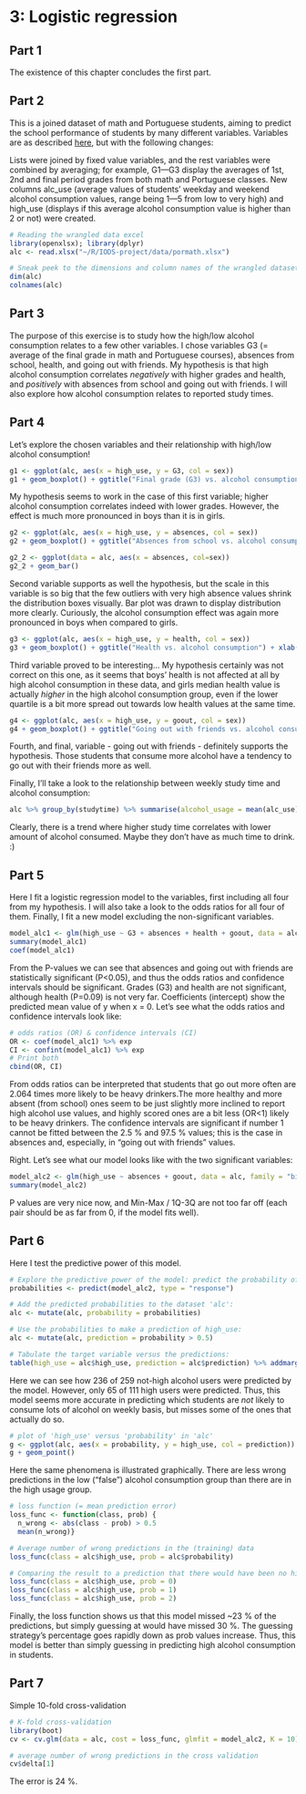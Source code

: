 # 3: Logistic regression

## Part 1 

The existence of this chapter concludes the first part.

## Part 2

This is a joined dataset of math and Portuguese students, aiming to predict the school performance of students by many different variables. Variables are as described [here](https://archive.ics.uci.edu/ml/datasets/Student+Performance), but with the following changes:

Lists were joined by fixed value variables, and the rest variables were combined by averaging; for example, G1—G3 display the averages of 1st, 2nd and final period grades from both math and Portuguese classes. New columns alc_use (average values of students' weekday and weekend alcohol consumption values, range being 1—5 from low to very high) and high_use (displays if this average alcohol consumption value is higher than 2 or not) were created.

```r
# Reading the wrangled data excel
library(openxlsx); library(dplyr)
alc <- read.xlsx("~/R/IODS-project/data/pormath.xlsx")

# Sneak peek to the dimensions and column names of the wrangled dataset
dim(alc)
colnames(alc)

```

## Part 3

The purpose of this exercise is to study how the high/low alcohol consumption relates to a few other variables. I chose variables G3 (= average of the final grade in math and Portuguese courses), absences from school, health, and going out with friends. My hypothesis is that high alcohol consumption correlates *negatively* with higher grades and health, and *positively* with absences from school and going out with friends. I will also explore how alcohol consumption relates to reported study times.

## Part 4

Let's explore the chosen variables and their relationship with high/low alcohol consumption!

```r
g1 <- ggplot(alc, aes(x = high_use, y = G3, col = sex))
g1 + geom_boxplot() + ggtitle("Final grade (G3) vs. alcohol consumption") + xlab("High use of alcohol") + ylab("Final grade")
```

My hypothesis seems to work in the case of this first variable; higher alcohol consumption correlates indeed with lower grades. However, the effect is much more pronounced in boys than it is in girls.

```r
g2 <- ggplot(alc, aes(x = high_use, y = absences, col = sex))
g2 + geom_boxplot() + ggtitle("Absences from school vs. alcohol consumption") + xlab("High use of alcohol") + ylab("Absences")

g2_2 <- ggplot(data = alc, aes(x = absences, col=sex))
g2_2 + geom_bar()
```

Second variable supports as well the hypothesis, but the scale in this variable is so big that the few outliers with very high absence values shrink the distribution boxes visually. Bar plot was drawn to display distribution more clearly. Curiously, the alcohol consumption effect was again more pronounced in boys when compared to girls.

```r
g3 <- ggplot(alc, aes(x = high_use, y = health, col = sex))
g3 + geom_boxplot() + ggtitle("Health vs. alcohol consumption") + xlab("High use of alcohol") + ylab("Health")
```

Third variable proved to be interesting... My hypothesis certainly was not correct on this one, as it seems that boys' health is not affected at all by high alcohol consumption in these data, and girls median health value is actually *higher* in the high alcohol consumption group, even if the lower quartile is a bit more spread out towards low health values at the same time.

```r
g4 <- ggplot(alc, aes(x = high_use, y = goout, col = sex))
g4 + geom_boxplot() + ggtitle("Going out with friends vs. alcohol consumption") + xlab("High use of alcohol") + ylab("Going out with friends")
```

Fourth, and final, variable - going out with friends - definitely supports the hypothesis. Those students that consume more alcohol have a tendency to go out with their friends more as well.

Finally, I'll take a look to the relationship between weekly study time and alcohol consumption:
```r
alc %>% group_by(studytime) %>% summarise(alcohol_usage = mean(alc_use))
```
Clearly, there is a trend where higher study time correlates with lower amount of alcohol consumed. Maybe they don't have as much time to drink. :)

## Part 5

Here I fit a logistic regression model to the variables, first including all four from my hypothesis. I will also take a look to the odds ratios for all four of them. Finally, I fit a new model excluding the non-significant variables.

```r
model_alc1 <- glm(high_use ~ G3 + absences + health + goout, data = alc, family = "binomial")
summary(model_alc1)
coef(model_alc1)

```

From the P-values we can see that absences and going out with friends are statistically significant (P<0.05), and thus the odds ratios and confidence intervals should be significant. Grades (G3) and health are not significant, although health (P=0.09) is not very far. Coefficients (intercept) show the predicted mean value of y when x = 0. Let's see what the odds ratios and confidence intervals look like:

```r
# odds ratios (OR) & confidence intervals (CI)
OR <- coef(model_alc1) %>% exp
CI <- confint(model_alc1) %>% exp
# Print both
cbind(OR, CI)
```
From odds ratios can be interpreted that students that go out more often are 2.064 times more likely to be heavy drinkers.The more healthy and more absent (from school) ones seem to be just slightly more inclined to report high alcohol use values, and highly scored ones are a bit less (OR<1) likely to be heavy drinkers. The confidence intervals are significant if number 1 cannot be fitted between the 2.5 % and 97.5 % values; this is the case in absences and, especially, in "going out with friends" values.

Right. Let's see what our model looks like with the two significant variables:

```r
model_alc2 <- glm(high_use ~ absences + goout, data = alc, family = "binomial")
summary(model_alc2)
```
P values are very nice now, and Min-Max / 1Q-3Q are not too far off (each pair should be as far from 0, if the model fits well). 

## Part 6

Here I test the predictive power of this model.

```r
# Explore the predictive power of the model: predict the probability of high_use:
probabilities <- predict(model_alc2, type = "response")

# Add the predicted probabilities to the dataset 'alc':
alc <- mutate(alc, probability = probabilities)

# Use the probabilities to make a prediction of high_use:
alc <- mutate(alc, prediction = probability > 0.5)

# Tabulate the target variable versus the predictions:
table(high_use = alc$high_use, prediction = alc$prediction) %>% addmargins()
```
Here we can see how 236 of 259 not-high alcohol users were predicted by the model. However, only 65 of 111 high users were predicted. Thus, this model seems more accurate in predicting which students are *not* likely to consume lots of alcohol on weekly basis, but misses some of the ones that actually do so.

```r
# plot of 'high_use' versus 'probability' in 'alc'
g <- ggplot(alc, aes(x = probability, y = high_use, col = prediction))
g + geom_point()
```
Here the same phenomena is illustrated graphically. There are less wrong predictions in the low ("false") alcohol consumption group than there are in the high usage group.

```r
# loss function (= mean prediction error)
loss_func <- function(class, prob) {
  n_wrong <- abs(class - prob) > 0.5
  mean(n_wrong)}

# Average number of wrong predictions in the (training) data
loss_func(class = alc$high_use, prob = alc$probability)

# Comparing the result to a prediction that there would have been no high-users:
loss_func(class = alc$high_use, prob = 0)
loss_func(class = alc$high_use, prob = 1)
loss_func(class = alc$high_use, prob = 2)

```
Finally, the loss function shows us that this model missed ~23 % of the predictions, but simply guessing at would have missed 30 %. The guessing strategy's percentage goes rapidly down as prob values increase. Thus, this model is better than simply guessing in predicting high alcohol consumption in students.

## Part 7

Simple 10-fold cross-validation

```r
# K-fold cross-validation
library(boot)
cv <- cv.glm(data = alc, cost = loss_func, glmfit = model_alc2, K = 10)

# average number of wrong predictions in the cross validation
cv$delta[1]
```
The error is 24 %.
